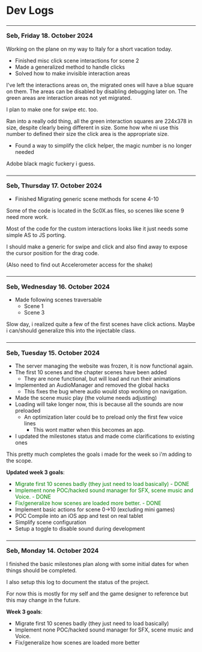 
<Meta title="Readme/Logs"  />

# Dev Logs

### <hr /> Seb, Friday 18. October 2024

Working on the plane on my way to Italy for a short vacation today.

 * Finished misc click scene interactions for scene 2
 * Made a generalized method to handle clicks
 * Solved how to make invisible interaction areas

I've left the interactions areas on, the migrated ones will have a blue square on them. The areas can be disabled by disabling debugging later on.
The green areas are interaction areas not yet migrated.

I plan to make one for swipe etc. too.

Ran into a really odd thing, all the green interaction squares are 224x378 in size, despite clearly being different in size.
Some how whe ni use this number to defined their size the click area is the appropriate size.

 * Found a way to simplify the click helper, the magic number is no longer needed

Adobe black magic fuckery i guess.

### <hr /> Seb, Thursday 17. October 2024

 * Finished Migrating generic scene methods for scene 4-10

Some of the code is located in the Sc0X.as files, so scenes like scene 9 need more work.

Most of the code for the custom interactions looks like it just needs some simple AS to JS porting.

I should make a generic for swipe and click and also find away to expose the cursor position for the drag code.

(Also need to find out Accelerometer access for the shake)

### <hr /> Seb, Wednesday 16. October 2024

 * Made following scenes traversable
	* Scene 1
	* Scene 3

Slow day, i realized quite a few of the first scenes have click actions.
Maybe i can/should generalize this into the injectable class.

### <hr /> Seb, Tuesday 15. October 2024

 * The server managing the website was frozen, it is now functional again.
 * The first 10 scenes and the chapter scenes have been added
	* They are none functional, but will load and run their animations
 * Implemented an AudioManager and removed the global hacks
	* This fixes the bug where audio would stop working on navigation.
 * Made the scene music play (the volume needs adjusting)
 * Loading will take longer now, this is because all the sounds are now preloaded
	* An optimization later could be to preload only the first few voice lines
		* This wont matter when this becomes an app.
 * I updated the milestones status and made come clarifications to existing ones

This pretty much completes the goals i made for the week so i'm adding to the scope.

**Updated week 3 goals**:
 - <span style="color: green">Migrate first 10 scenes badly (they just need to load basically) - DONE</span>
 - <span style="color: green">Implement none POC/hacked sound manager for SFX, scene music and Voice. - DONE</span>
 - <span style="color: green">Fix/generalize how scenes are loaded more better.  - DONE</span>
 - Implement basic actions for scene 0->10 (excluding mini games)
 - POC Compile into an iOS app and test on real tablet
 - Simplify scene configuration
 - Setup a toggle to disable sound during development

### <hr /> Seb, Monday 14. October 2024

I finished the basic milestones plan along with some initial dates for when things should be completed.

I also setup this log to document the status of the project.

For now this is mostly for my self and the game designer to reference but this may change in the future.

**Week 3 goals**:
 - Migrate first 10 scenes badly (they just need to load basically)
 - Implement none POC/hacked sound manager for SFX, scene music and Voice.
 - Fix/generalize how scenes are loaded more better



